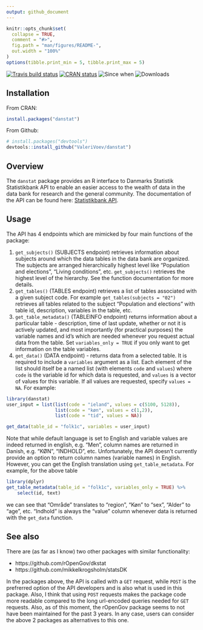 ```yaml
---
output: github_document
---
```


```r
knitr::opts_chunk$set(
  collapse = TRUE,
  comment = "#>",
  fig.path = "man/figures/README-",
  out.width = "100%"
)
options(tibble.print_min = 5, tibble.print_max = 5)
```

<!-- badges: start -->
[![Travis build status](https://travis-ci.org/ValeriVoev/danstat.svg?branch=master)](https://travis-ci.org/ValeriVoev/danstat)
[![CRAN status](https://www.r-pkg.org/badges/version/danstat)](https://CRAN.R-project.org/package=danstat)
![Since when](https://www.r-pkg.org/badges/ago/danstat)
<!-- ![Downloads](https://cranlogs.r-pkg.org/badges/danstat) -->
![Downloads](https://cranlogs.r-pkg.org/badges/grand-total/danstat)
<!-- badges: end -->

## Installation
From CRAN:
```r
install.packages("danstat")
```

From Github:
```r
# install.packages("devtools")
devtools::install_github("ValeriVoev/danstat")
```

## Overview
The `danstat` package provides an R interface to Danmarks Statistik Statistikbank API to enable an easier access to the wealth of data in the data bank for research and the general community. The documentation of the API can be found here: [Statistikbank API](https://www.dst.dk/en/Statistik/statistikbanken/api).

## Usage
The API has 4 endpoints which are mimicked by four main functions of the package:

1. `get_subjects()` (SUBJECTS endpoint) retrieves information about subjects around which the data tables in the data bank are organized. The subjects are arranged hierarchically highest level like "Population and elections", "Living conditions", etc. `get_subjects()` retrieves the highest level of the hierarchy. See the function documentation for more details.
1. `get_tables()` (TABLES endpoint) retrieves a list of tables associated with a given subject code. For example `get_tables(subjects = "02")` retrieves all tables related to the subject "Population and elections" with table id, description, variables in the table, etc. 
1. `get_table_metadata()` (TABLEINFO endpoint) returns information about a particular table - description, time of last update, whether or not it is actively updated, and most importantly (for practical purposes) the variable names and id's which are needed whenever you request actual data from the table. Set `variables_only = TRUE` if you only want to get information on the table variables.
1. `get_data()` (DATA endpoint) - returns data from a selected table. It is required to include a `variables` argument as a list. Each element of the list should itself be a named list (with elements `code` and `values`) where `code` is the variable id for which data is requested, and `values` is a vector of values for this variable. If all values are requested, specify `values = NA`. For example:

```r
library(danstat)
user_input = list(list(code = "ieland", values = c(5100, 5128)),
                  list(code = "køn", values = c(1,2)),
                  list(code = "tid", values = NA))

get_data(table_id = "folk1c", variables = user_input)
```
Note that while default language is set to English and variable values are indeed returned in english, e.g. "Men", column names are returned in Danish, e.g. "KØN", "INDHOLD", etc. Unfortunately, the API doesn't currently provide an option to return column names (variable names) in English. However, you can get the English translation using `get_table_metadata`. For example, for the above table 
```r
library(dplyr)
get_table_metadata(table_id = "folk1c", variables_only = TRUE) %>% 
	select(id, text)
```
we can see that "Område" translates to "region", "Køn" to "sex", "Alder" to "age", etc. "Indhold" is always the "value" column whenever data is returned with the `get_data` function.

## See also
There are (as far as I know) two other packages with similar functionality:

* https://github.com/rOpenGov/dkstat
* https://github.com/mikkelkrogsholm/statsDK

In the packages above, the API is called with a `GET` request, while `POST` is the prefrerred option of the API developers and is also what is used in this package. Also, I think that using `POST` requests makes the package code more readable compared to the long url-encoded queries needed for `GET` requests. Also, as of this moment, the rOpenGov package seems to not have been maintained for the past 3 years. In any case, users can consider the above 2 packages as alternatives to this one. 

